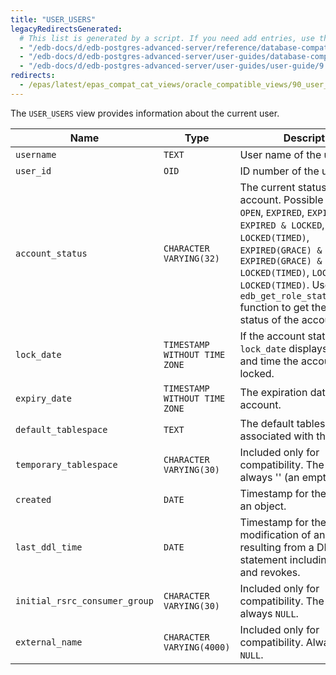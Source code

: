 ```yaml
---
title: "USER_USERS"
legacyRedirectsGenerated:
  # This list is generated by a script. If you need add entries, use the `legacyRedirects` key.
  - "/edb-docs/d/edb-postgres-advanced-server/reference/database-compatibility-for-oracle-developers-reference-guide/9.6/Database_Compatibility_for_Oracle_Developers_Reference_Guide.1.188.html"
  - "/edb-docs/d/edb-postgres-advanced-server/user-guides/database-compatibility-for-oracle-developers-guide/9.5/Database_Compatibility_for_Oracle_Developers_Guide.1.298.html"
  - "/edb-docs/d/edb-postgres-advanced-server/user-guides/user-guide/9.5/EDB_Postgres_Enterprise_Guide.1.244.html"
redirects:
  - /epas/latest/epas_compat_cat_views/oracle_compatible_views/90_user_users/ #generated for docs/epas/reorg-role-use-case-mode
---
```


<div id="user_users" class="registered_link"></div>

The `USER_USERS` view provides information about the current user.

| Name                          | Type                          | Description                                                                                                                                                                                                                                                                                                                   |
| ----------------------------- | ----------------------------- | ----------------------------------------------------------------------------------------------------------------------------------------------------------------------------------------------------------------------------------------------------------------------------------------------------------------------------- |
| `username`                    | `TEXT`                        | User name of the user.                                                                                                                                                                                                                                                                                                        |
| `user_id`                     | `OID`                         | ID number of the user.                                                                                                                                                                                                                                                                                                        |
| `account_status`              | `CHARACTER VARYING(32)`       | The current status of the account. Possible values are: `OPEN`, `EXPIRED`, `EXPIRED(GRACE)`, `EXPIRED & LOCKED`, `EXPIRED & LOCKED(TIMED)`, `EXPIRED(GRACE) & LOCKED`, `EXPIRED(GRACE) & LOCKED(TIMED)`, `LOCKED`, `LOCKED(TIMED)`. Use the `edb_get_role_status(role_id)` function to get the current status of the account. |
| `lock_date`                   | `TIMESTAMP WITHOUT TIME ZONE` | If the account status is `LOCKED`, `lock_date` displays the date and time the account was locked.                                                                                                                                                                                                                             |
| `expiry_date`                 | `TIMESTAMP WITHOUT TIME ZONE` | The expiration date of the account.                                                                                                                                                                                                                                                                                           |
| `default_tablespace`          | `TEXT`                        | The default tablespace associated with the account.                                                                                                                                                                                                                                                                           |
| `temporary_tablespace`        | `CHARACTER VARYING(30)`       | Included only for compatibility. The value is always '' (an empty string).                                                                                                                                                                                                                                                    |
| `created`                     | `DATE`                        | Timestamp for the creation of an object.                                                                                                                                                                                                                                                                                      |
| `last_ddl_time`               | `DATE`                        | Timestamp for the last modification of an object resulting from a DDL statement including grants and revokes.                                                                                                                                                                                                                 |
| `initial_rsrc_consumer_group` | `CHARACTER VARYING(30)`       | Included only for compatibility. The value is always `NULL`.                                                                                                                                                                                                                                                                  |
| `external_name`               | `CHARACTER VARYING(4000)`     | Included only for compatibility. Always set to `NULL`.                                                                                                                                                                                                                                                                        |

